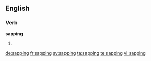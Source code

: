 ==English==

===Verb===
'''sapping'''

# {{present participle of|sap}}

[[de:sapping]]
[[fr:sapping]]
[[sv:sapping]]
[[ta:sapping]]
[[te:sapping]]
[[vi:sapping]]